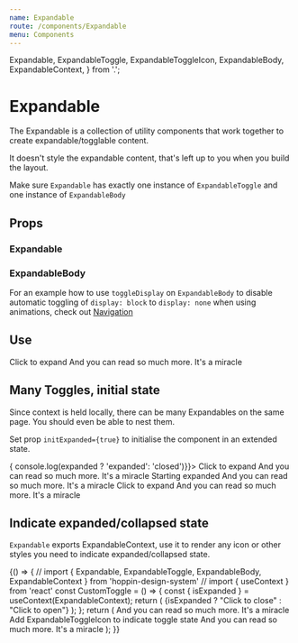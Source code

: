 ```yaml
---
name: Expandable
route: /components/Expandable
menu: Components
---
```


  Expandable,
  ExpandableToggle,
  ExpandableToggleIcon,
  ExpandableBody,
  ExpandableContext,
} from '.';

# Expandable

The Expandable is a collection of utility components that work together to create expandable/togglable content.

It doesn't style the expandable content, that's left up to you when you build the layout.

Make sure `Expandable` has exactly one instance of `ExpandableToggle` and one instance of `ExpandableBody`

## Props
### Expandable
<Props of={Expandable} />

### ExpandableBody
<Props of={ExpandableBody} />

For an example how to use `toggleDisplay` on `ExpandableBody` to disable automatic toggling of `display: block` to `display: none` when using animations, check out [Navigation](/comoponents/Navigation)

## Use

<Playground>
  <Expandable>
    <ExpandableToggle>
      <Heading as='h4'>Click to expand</Heading>
    </ExpandableToggle>
    <ExpandableBody>
      <Paragraph>And you can read so much more. It's a miracle</Paragraph>
    </ExpandableBody>
  </Expandable>
</Playground>

## Many Toggles, initial state

Since context is held locally, there can be many Expandables on the same page. You should even be able to nest them.

Set prop `initExpanded={true}` to initialise the component in an extended state.

<Playground>
  <Expandable onToggle={(expanded)=> { console.log(expanded ? 'expanded': 'closed')}}>
    <ExpandableToggle>
      <Heading as='h4'>Click to expand</Heading>
    </ExpandableToggle>
    <ExpandableBody>
      <Paragraph>And you can read so much more. It's a miracle</Paragraph>
    </ExpandableBody>
  </Expandable>
<Expandable initExpanded={true}>
  <ExpandableToggle>
    <Heading as="h4">Starting expanded</Heading>
  </ExpandableToggle>
  <ExpandableBody>
    <Paragraph>And you can read so much more. It's a miracle</Paragraph>
  </ExpandableBody>
</Expandable>
<Expandable>
  <ExpandableToggle>
    <Heading as="h4">Click to expand</Heading>
  </ExpandableToggle>
  <ExpandableBody>
    <Paragraph>And you can read so much more. It's a miracle</Paragraph>
  </ExpandableBody>
</Expandable>
</Playground>

## Indicate expanded/collapsed state

`Expandable` exports ExpandableContext, use it to render any icon or other styles you need to indicate expanded/collapsed state.

<Playground>
  {() => {
    // import { Expandable, ExpandableToggle, ExpandableBody, ExpandableContext } from 'hoppin-design-system'
    // import { useContext } from 'react'
    const CustomToggle = () => {
      const { isExpanded } = useContext(ExpandableContext);
      return (
        <Heading as="h4" color={isExpanded ? "primary.base" : "inherit"}>
          {isExpanded ? "Click to close" : "Click to open"}
        </Heading>
      );
    };
    return (<React.Fragment>
        <Expandable>
          <ExpandableToggle>
            <CustomToggle />
          </ExpandableToggle>
          <ExpandableBody>
            <Paragraph>And you can read so much more. It's a miracle</Paragraph>
          </ExpandableBody>
        </Expandable>
        <Expandable>
          <ExpandableToggle>
            <Heading as="h4">Add ExpandableToggleIcon to indicate toggle state <ExpandableToggleIcon /></Heading>
          </ExpandableToggle>
          <ExpandableBody>
            <Paragraph>And you can read so much more. It's a miracle</Paragraph>
          </ExpandableBody>
        </Expandable>
      </React.Fragment>
    );
}}
</Playground>
